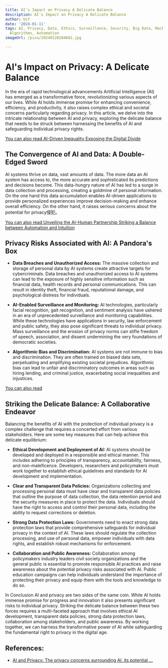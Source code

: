 ```yaml
---
title: AI's Impact on Privacy A Delicate Balance
description: AI's Impact on Privacy A Delicate Balance
author: Usf
date: '2024-01-11'
tags: AI, Privacy, Data, Ethics, Surveillance, Security, Big Data, Machine Learning,
  Algorithms, Automation
imageUrl: /pixa/20240120204602.jpg

---
```

# AI's Impact on Privacy:  A  Delicate Balance

In the era of rapid  technological advancements Artificial Intelligence (AI) has emerged as a transformative force, revolutionizing various aspects of our  lives. While AI holds immense promise  for enhancing convenience, efficiency, and productivity,  it also raises complex ethical  and societal concerns particularly regarding privacy. In this article, we delve into the  intricate relationship between AI  and privacy, exploring the delicate balance that needs to be struck between harnessing the benefits  of AI and safeguarding  individual privacy  rights.

[You can also read AI-Driven Inequality Exposing the Digital Divide](AI-Driven%20Inequality%20Exposing%20the%20Digital%20Divide)


## The Convergence of AI and Data: A Double-Edged Sword

AI systems thrive on data, vast amounts of data. The more data an AI system has access to, the more accurate and sophisticated its predictions and decisions become. This data-hungry nature of AI  has led to a surge in data  collection and  processing, creating a goldmine of personal information. On the one hand this data accumulation  enables AI-driven  applications to provide personalized experiences improve decision-making and enhance  overall efficiency. On the other hand, it raises serious concerns about the potential for privacy侵犯。


[You can also read Unveiling the  AI-Human Partnership Striking a Balance between Automation and Intuition](Unveiling%20the%20AI-Human%20Partnership%20Striking%20a%20Balance%20between%20Automation%20and%20Intuition)


## Privacy Risks Associated with  AI: A Pandora's Box

*  **Data Breaches  and  Unauthorized Access:** The  massive collection and storage  of personal  data by AI systems create attractive targets for cybercriminals. Data breaches and unauthorized access to  AI systems can lead to the exposure of highly sensitive information such as financial data, health records and personal communications. This can result in identity theft, financial fraud, reputational damage, and psychological distress for individuals.

* **AI-Enabled Surveillance and Monitoring:** AI technologies, particularly facial recognition, gait recognition,  and sentiment analysis have ushered in an era of unprecedented surveillance and monitoring capabilities.  While these technologies have applications  in security, law enforcement and public  safety, they also pose  significant threats to individual  privacy. Mass surveillance and the erosion of privacy norms can stifle freedom of  speech, association,  and dissent undermining the very foundations of democratic societies.

* **Algorithmic Bias and Discrimination:** AI systems are not immune to bias and discrimination. They  are often trained on biased data sets,  perpetuating and amplifying existing societal prejudices. Algorithmic bias can lead to unfair and  discriminatory outcomes in  areas such  as hiring lending, and  criminal justice, exacerbating social inequalities and injustices.

[You can also read ]()


## Striking the Delicate Balance: A  Collaborative Endeavor

Balancing the benefits of AI  with the protection of individual privacy is a complex challenge that requires a concerted effort from various  stakeholders. Here are some key measures that can  help achieve this delicate equilibrium:

* **Ethical Development and Deployment of AI:** AI systems should be developed and deployed in a responsible and ethical manner. This includes  adhering to  principles of transparency, accountability, fairness,  and non-maleficence. Developers, researchers and policymakers must work together to establish ethical guidelines and standards for AI development  and  implementation.

* **Clear and Transparent Data Policies:** Organizations collecting and processing personal data must have clear and transparent data policies that outline the purpose of data collection, the data retention period and the security measures in place to protect the data. Individuals should have the right to access and control their personal  data, including the ability to request corrections  or deletion.

* **Strong Data Protection Laws:** Governments need to  enact strong data protection laws that  provide comprehensive safeguards for individual privacy in the context of  AI. These laws should regulate the collection processing, and use  of personal data, empower individuals with data  rights, and establish robust mechanisms  for enforcement.

* **Collaboration and Public Awareness:** Collaboration among policymakers industry  leaders civil society organizations and the general public is essential to promote responsible AI practices and raise awareness about the potential  privacy risks associated with AI. Public education campaigns can help individuals  understand  the importance of protecting their privacy and equip them with the  tools and  knowledge to do so.

In Conclusion AI and privacy are two sides of  the same  coin. While AI holds immense promise for progress and  innovation it also presents significant  risks to individual privacy. Striking the delicate balance between  these two forces  requires  a multi-faceted  approach that involves ethical AI development, transparent data policies, strong data protection laws, collaboration among stakeholders, and public awareness. By working together, we can harness the transformative power of AI while safeguarding the fundamental right to privacy in the digital age.

## References:
- [AI and Privacy: The privacy concerns surrounding AI, its potential ...](https://economictimes.com/news/how-to/ai-and-privacy-the-privacy-concerns-surrounding-ai-its-potential-impact-on-personal-data/articleshow/99738234.cms)
